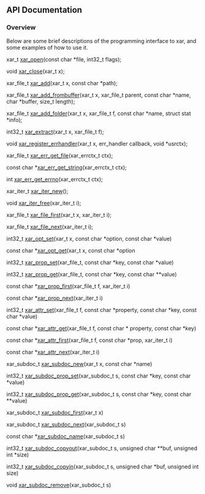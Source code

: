 <!-- SUMMARY: XAR API -->
<!-- LABELS: Phase-Implementation,Featured -->
== API Documentation ==
=== Overview ===
Below are some brief descriptions of the programming interface to xar, and some examples of how to use it.

xar_t [[API_xar_open|xar_open]](const char *file, int32_t flags);

void [[API_xar_close|xar_close]](xar_t x);

xar_file_t [[API_xar_add|xar_add]](xar_t x, const char *path);

xar_file_t [[API_xar_add_frombuffer|xar_add_frombuffer]](xar_t x, xar_file_t parent, const char *name, char *buffer, size_t length);

xar_file_t [[API_xar_add_folder|xar_add_folder]](xar_t x, xar_file_t f, const char *name, struct stat *info);

int32_t [[API_xar_extract|xar_extract]](xar_t x, xar_file_t f);

void [[API_xar_register_errhandler|xar_register_errhandler]](xar_t x, err_handler callback, void *usrctx);

xar_file_t [[API_xar_err_get_file|xar_err_get_file]](xar_errctx_t ctx);

const char *[[API_xar_err_get_string|xar_err_get_string]](xar_errctx_t ctx);

int [[API_xar_err_get_errno|xar_err_get_errno]](xar_errctx_t ctx);

xar_iter_t [[API_xar_iter_new|xar_iter_new]]();

void [[API_xar_iter_free|xar_iter_free]](xar_iter_t i);

xar_file_t [[API_xar_file_first|xar_file_first]](xar_t x, xar_iter_t i);

xar_file_t [[API_xar_file_next|xar_file_next]](xar_iter_t i);

int32_t [[API_xar_opt_set|xar_opt_set]](xar_t x, const char *option, const char *value)

const char *[[API_xar_opt_get|xar_opt_get]](xar_t x, const char *option

int32_t [[API_xar_prop_set|xar_prop_set]](xar_file_t, const char *key, const char *value)

int32_t [[API_xar_prop_get|xar_prop_get]](xar_file_t, const char *key, const char **value)

const char *[[API_xar_prop_first|xar_prop_first]](xar_file_t f, xar_iter_t i)

const char *[[API_xar_prop_next|xar_prop_next]](xar_iter_t i)

int32_t [[API_xar_attr_set|xar_attr_set]](xar_file_t f, const char *property, const char *key, const char *value)

const char *[[API_xar_attr_get|xar_attr_get]](xar_file_t f, const char * property, const char *key)

const char *[[API_xar_attr_first|xar_attr_first]](xar_file_t f, const char *prop, xar_iter_t i)

const char *[[API_xar_attr_next|xar_attr_next]](xar_iter_t i)


xar_subdoc_t [[API_xar_subdoc_new|xar_subdoc_new]](xar_t x, const char *name)

int32_t [[API_xar_subdoc_prop_set|xar_subdoc_prop_set]](xar_subdoc_t s, const char *key, const char *value)

int32_t [[API_xar_subdoc_prop_get|xar_subdoc_prop_get]](xar_subdoc_t s, const char *key, const char **value)

xar_subdoc_t [[API_xar_subdoc_first|xar_subdoc_first]](xar_t x)

xar_subdoc_t [[API_xar_subdoc_next|xar_subdoc_next]](xar_subdoc_t s)

const char *[[API_xar_subdoc_name|xar_subdoc_name]](xar_subdoc_t s)

int32_t [[API_xar_subdoc_copyout|xar_subdoc_copyout]](xar_subdoc_t s, unsigned char **buf, unsigned int *size)

int32_t [[API_xar_subdoc_copyin|xar_subdoc_copyin]](xar_subdoc_t s, unsigned char *buf, unsigned int size)

void [[API_xar_subdoc_remove|xar_subdoc_remove]](xar_subdoc_t s)
